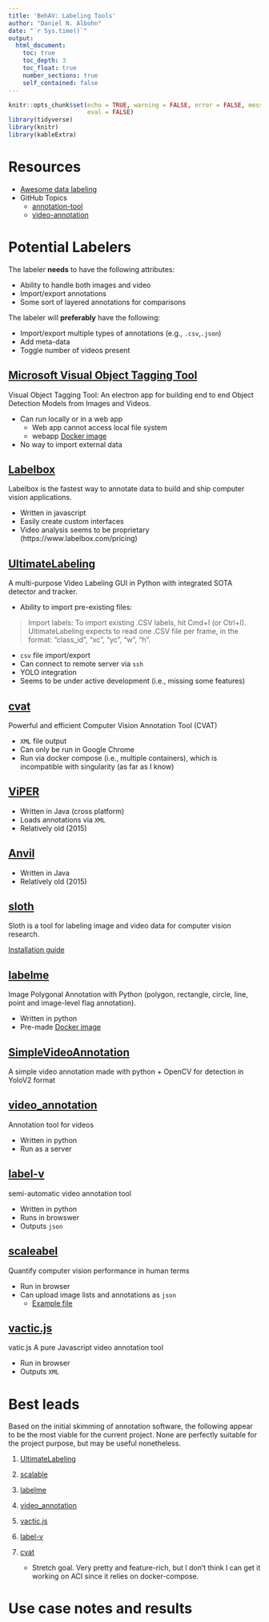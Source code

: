 ```yaml
---
title: 'BehAV: Labeling Tools'
author: "Daniel N. Albohn"
date: "`r Sys.time()`"
output:
  html_document:
    toc: true
    toc_depth: 3
    toc_float: true
    number_sections: true
    self_contained: false
---
```


```r
knitr::opts_chunk$set(echo = TRUE, warning = FALSE, error = FALSE, message = FALSE,
                      eval = FALSE)
library(tidyverse)
library(knitr)
library(kableExtra)
```

# Resources

- [Awesome data labeling](https://github.com/heartexlabs/awesome-data-labeling)
- GitHub Topics
  - [annotation-tool](https://github.com/topics/annotation-tool)
  - [video-annotation](https://github.com/topics/video-annotation)
  
# Potential Labelers

The labeler **needs** to have the following attributes:

- Ability to handle both images and video
- Import/export annotations
- Some sort of layered annotations for comparisons

The labeler will **preferably** have the following:

- Import/export multiple types of annotations (e.g., `.csv`,`.json`)
- Add meta-data
- Toggle number of videos present

## [Microsoft Visual Object Tagging Tool](https://github.com/microsoft/VoTT)
Visual Object Tagging Tool: An electron app for building end to end Object
Detection Models from Images and Videos.

- Can run locally or in a web app
  - Web app cannot access local file system
  - webapp [Docker image](https://hub.docker.com/r/jcjimenez/vott-web/)
- No way to import external data

## [Labelbox](https://github.com/Labelbox/Labelbox)
Labelbox is the fastest way to annotate data to build and ship computer vision applications.

- Written in javascript
- Easily create custom interfaces
- Video analysis seems to be proprietary (https://www.labelbox.com/pricing)

## [UltimateLabeling](https://github.com/alexandre01/UltimateLabeling)
A multi-purpose Video Labeling GUI in Python with integrated SOTA detector and tracker.

- Ability to import pre-existing files:

> Import labels: To import existing .CSV labels, hit Cmd+I (or Ctrl+I).
  UltimateLabeling expects to read one .CSV file per frame, 
  in the format: "class_id", "xc", "yc", "w", "h".

- `csv` file import/export
- Can connect to remote server via `ssh`
- YOLO integration
- Seems to be under active development (i.e., missing some features)

## [cvat](https://github.com/opencv/cvat)
Powerful and efficient Computer Vision Annotation Tool (CVAT)

- `XML` file output
- Can only be run in Google Chrome
- Run via docker compose (i.e., multiple containers), which is incompatible with
singularity (as far as I know)

## [ViPER](http://viper-toolkit.sourceforge.net/)

- Written in Java (cross platform)
- Loads annotations via `XML`
- Relatively old (2015)

## [Anvil](https://www.anvil-software.org/)

- Written in Java
- Relatively old (2015)
  
## [sloth](https://github.com/cvhciKIT/sloth)
Sloth is a tool for labeling image and video data for computer vision research.

[Installation guide](https://sloth.readthedocs.io/en/latest/installation.html)

## [labelme](https://github.com/wkentaro/labelme)
Image Polygonal Annotation with Python (polygon, rectangle, circle, line, point and
image-level flag annotation).

- Written in python
- Pre-made [Docker image](https://github.com/wkentaro/labelme#docker)

## [SimpleVideoAnnotation](https://github.com/CarlosPena00/SimpleVideoAnnotation)
A simple video annotation made with python + OpenCV for detection in YoloV2 format

## [video_annotation](https://github.com/danoneata/video_annotation)
Annotation tool for videos

- Written in python
- Run as a server

## [label-v](https://github.com/innovationgarage/label-V)
semi-automatic video annotation tool

- Written in python
- Runs in browswer
- Outputs `json`

## [scaleabel](https://github.com/ucbdrive/scalabel)
Quantify computer vision performance in human terms

- Run in browser
- Can upload image lists and annotations as `json`
  - [Example file](https://github.com/ucbdrive/scalabel/blob/master/examples/image_list_with_auto_labels.json)

## [vactic.js](https://github.com/dbolkensteyn/vatic.js)
vatic.js A pure Javascript video annotation tool

- Run in browser
- Outputs `XML`

# Best leads
Based on the initial skimming of annotation software, the following appear to be
the most viable for the current project. None are perfectly suitable for
the project purpose, but may be useful nonetheless.

1. [UltimateLabeling](https://github.com/alexandre01/UltimateLabeling)

2. [scalable](https://github.com/ucbdrive/scalabel)

3. [labelme](https://github.com/wkentaro/labelme)

4. [video_annotation](https://github.com/danoneata/video_annotation)

5. [vactic.js](https://github.com/dbolkensteyn/vatic.js)

6. [label-v](https://github.com/innovationgarage/label-V)

7. [cvat](https://github.com/opencv/cvat)
    + Stretch goal. Very pretty and feature-rich, but I don't think I can
    get it working on ACI since it relies on docker-compose.

# Use case notes and results


